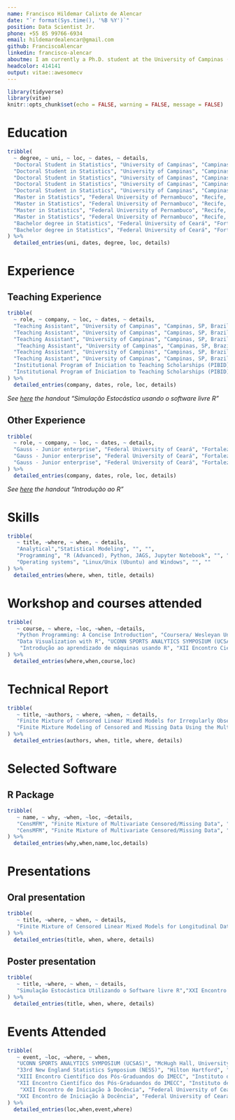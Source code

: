 ```yaml
---
name: Francisco Hildemar Calixto de Alencar
date: "`r format(Sys.time(), '%B %Y')`"
position: Data Scientist Jr.
phone: +55 85 99766-6934
email: hildemardealencar@gmail.com
github: FranciscoAlencar
linkedin: francisco-alencar
aboutme: I am currently a Ph.D. student at the University of Campinas (UNICAMP) in the Department of Statistics. My research consists of the development of classification models for longitudinal data and multivariate distributions. In my research, I use R software to apply theory and develop calculations. I am interested in statistical modeling, programming languages, and technology. I am always looking to improve my computational skills and scientific knowledge.
headcolor: 414141
output: vitae::awesomecv
---
```


```r
library(tidyverse)
library(vitae)
knitr::opts_chunk$set(echo = FALSE, warning = FALSE, message = FALSE)
```

# Education
```r
tribble(
  ~ degree, ~ uni, ~ loc, ~ dates, ~ details,
  "Doctoral Student in Statistics", "University of Campinas", "Campinas, SP, Brazil", "2016 - Currently", "Research project: Finite mixture of linear mixed models for longitudinal data",
  "Doctoral Student in Statistics", "University of Campinas", "Campinas, SP, Brazil", "2016 - Currently", "Scholarship: CAPES",
  "Doctoral Student in Statistics", "University of Campinas", "Campinas, SP, Brazil", "2016 - Currently", "Advisor: Larissa Avila Matos",
  "Doctoral Student in Statistics", "University of Campinas", "Campinas, SP, Brazil", "2016 - Currently", "Co-advisor: Victor Hugo Lachos Dávila",
  "Doctoral Student in Statistics", "University of Campinas", "Campinas, SP, Brazil", "2016 - Currently", "Will be concluded in March, 2020",
  "Master in Statistics", "Federal University of Pernambuco", "Recife, PE, Brazil", "2014 - 2016", "Research project: Bayesian influence diagnostic in a class of Beta Rectangular Regression",
  "Master in Statistics", "Federal University of Pernambuco", "Recife, PE, Brazil", "2014 - 2016", "Scholarship: CAPES",
  "Master in Statistics", "Federal University of Pernambuco", "Recife, PE, Brazil", "2014 - 2016", "Advisor: Raydonal Ospina Martínez",
  "Master in Statistics", "Federal University of Pernambuco", "Recife, PE, Brazil", "2014 - 2016", "Co-advisor: Juvêncio Santos Nobre",
  "Bachelor degree in Statistics", "Federal University of Ceará", "Fortaleza, CE, Brazil", "2010 - 2013", "Research project: Beta Rectangular Regression Models",
  "Bachelor degree in Statistics", "Federal University of Ceará", "Fortaleza, CE, Brazil", "2010 - 2013", "Advisor: Juvêncio Santos Nobre"
) %>%
  detailed_entries(uni, dates, degree, loc, details)
```

# Experience

## Teaching Experience

```r
tribble(
  ~ role, ~ company, ~ loc, ~ dates, ~ details, 
  "Teaching Assistant", "University of Campinas", "Campinas, SP, Brazil", "S2/2018", "Course: ME414 - Estatística para Experimentalistas",
  "Teaching Assistant", "University of Campinas", "Campinas, SP, Brazil", "S2/2018", "Advisor: Larissa Avila Matos", 
  "Teaching Assistant", "University of Campinas", "Campinas, SP, Brazil", "S2/2018", "PED B - Integral Teaching Activities", 
   "Teaching Assistant", "University of Campinas", "Campinas, SP, Brazil", "S1/2018", "Course: ME414 - Estatística para Experimentalistas",
  "Teaching Assistant", "University of Campinas", "Campinas, SP, Brazil", "S1/2018", "Advisor:  Diego Fernando de Bernardini", 
  "Teaching Assistant", "University of Campinas", "Campinas, SP, Brazil", "S1/2018", "PED C - Partial Teaching Support Activities",
  "Institutional Program of Iniciation to Teaching Scholarships (PIBID)", "Federal University of Ceará", "Fortaleza, CE, Brazil", "2012 - 2013", "Teaching Assistant: Probabilidade I; Probabilidade II; Estatística básica; Softwares em Estatística.",
  "Institutional Program of Iniciation to Teaching Scholarships (PIBID)", "Federal University of Ceará", "Fortaleza, CE, Brazil", "2012 - 2013", "Development of the handout: Simulação Estocástica usando o software livre R."
) %>%
  detailed_entries(company, dates, role, loc, details)
```

*See [here](https://github.com/FranciscoAlencar/R-software/blob/master/Stochastic_simulation_R.pdf) the handout "Simulação Estocástica usando o software livre R"*

## Other Experience 

```r
tribble(
  ~ role, ~ company, ~ loc, ~ dates, ~ details, 
  "Gauss - Junior enterprise", "Federal University of Ceará", "Fortaleza, CE, Brazil", "2012-2012", "Responsible for managing the financial actions of company",
  "Gauss - Junior enterprise", "Federal University of Ceará", "Fortaleza, CE, Brazil", "2012-2012", "Statistical consulting services",
  "Gauss - Junior enterprise", "Federal University of Ceará", "Fortaleza, CE, Brazil", "2012-2012", "Development of the handout: Introdução ao R.", 
) %>%
  detailed_entries(company, dates, role, loc, details)
```

 *See [here](https://github.com/FranciscoAlencar/R-introduction/blob/master/Apostila_R.pdf) the handout "Introdução ao R"*

# Skills 

```r
tribble(
   ~ title, ~where, ~ when, ~ details, 
   "Analytical","Statistical Modeling", "", "", 
   "Programming", "R (Advanced), Python, JAGS, Jupyter Notebook", "", "",
   "Operating systems", "Linux/Unix (Ubuntu) and Windows", "", ""
) %>%
  detailed_entries(where, when, title, details)
```

# Workshop and courses attended 

```r
tribble(
   ~ course, ~ where, ~loc, ~when, ~details,
   "Python Programming: A Concise Introduction", "Coursera/ Wesleyan University", "Online", "2019", "14h",
   "Data Visualization with R", "UCONN SPORTS ANALYTICS SYMPOSIUM (UCSAS) - University of Connecticut", "Storrs, CT, USA", "2019", "2h",
    "Introdução ao aprendizado de máquinas usando R", "XII Encontro Científico dos Pós-Graduandos do IMECC", "Campinas, SP, Brazil", "2017", "4h"
) %>%
  detailed_entries(where,when,course,loc)
```

# Technical Report 

```r
tribble(
   ~ title, ~authors, ~ where, ~when, ~ details, 
   "Finite Mixture of Censored Linear Mixed Models for Irregularly Observed Longitudinal Data", "Alencar, Francisco H.C.; Matos, Larissa A.; Lachos, Victor H.", "University of Connecticut", "2019", "Technical Report, 19-23", 
   "Finite Mixture Modeling of Censored and Missing Data Using the Multivariate Skew-Normal Distribution", "Alencar, Francisco H.C.; Galarza, Christian E.; Matos, Larissa A.; Lachos, Victor H.", "University of Connecticut", "2019", "Technical Report, 19-31"
) %>%
  detailed_entries(authors, when, title, where, details)
```

# Selected Software 

## R Package

```r
tribble(
   ~ name, ~ why, ~when, ~loc, ~details,
   "CensMFM", "Finite Mixture of Multivariate Censored/Missing Data", "", "2019", "It fits    finite mixture models for censored or/and missing data using several multivariate distributions. Point estimation and asymptotic inference (via empirical information matrix) are offered as well as censored data generation. Pairwise scatter and contour plots can be generated. Possible multivariate distributions are the well-known normal, Student-t and skew-normal distributions.",  "CensMFM", "Finite Mixture of Multivariate Censored/Missing Data", "", "2019", "Released to CRAN",
   "CensMFM", "Finite Mixture of Multivariate Censored/Missing Data", "", "2019", "Author and maintainer"
) %>%
  detailed_entries(why,when,name,loc,details)
```


# Presentations

## Oral presentation 

```r
tribble(
   ~ title, ~where, ~ when, ~ details, 
   "Finite Mixture of Censored Linear Mixed Models for Longitudinal Data","33rd New England Statistics Symposium (NESS)", "May 15-17, 2019", "Hartford, CT, USA"
) %>%
  detailed_entries(title, when, where, details)
```

\newpage

## Poster presentation

```r
tribble(
   ~ title, ~where, ~ when, ~ details, 
   "Simulação Estocástica Utilizando o Software livre R","XXI Encontro de Iniciação à Docência", "2012", "Fortaleza, CE, Brazil"
) %>%
  detailed_entries(title, when, where, details)
```


# Events Attended 

```r
tribble(
   ~ event, ~loc, ~where, ~ when, 
   "UCONN SPORTS ANALYTICS SYMPOSIUM (UCSAS)", "McHugh Hall, University of Connecticut", "Storrs, CT, USA", "2019",
   "33rd New England Statistics Symposium (NESS)", "Hilton Hartford", "Hartford, CT, USA", "2019",
   "XIII Encontro Científico dos Pós-Graduandos do IMECC", "Instituto de Matemática, Estatística e Computação Científica (IMECC) - UNICAMP","Campinas, SP, Brazil", "2018",
   "XII Encontro Científico dos Pós-Graduandos do IMECC", "Instituto de Matemática, Estatística e Computação Científica (IMECC) - UNICAMP","Campinas, SP, Brazil", "2017",
    "XXII Encontro de Iniciação à Docência", "Federal University of Ceará", "Fortaleza, CE, Brazil", "2013",
   "XXI Encontro de Iniciação à Docência", "Federal University of Ceará", "Fortaleza, CE, Brazil", "2012"
) %>%
  detailed_entries(loc,when,event,where)
```



